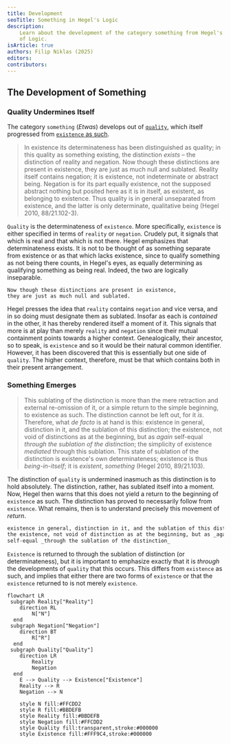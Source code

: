 ```yaml
---
title: Development
seoTitle: Something in Hegel's Logic
description:
    Learn about the development of the category something from Hegel's Science
    of Logic.
isArticle: true
authors: Filip Niklas (2025)
editors:
contributors:
---
```


## The Development of Something

### Quality Undermines Itself

The category `something` (_Etwas_) develops out of
[`quality`](/articles/hegel/reference/quality/development), which itself
progressed from
[`existence` as such](/articles/hegel/reference/existence/development).

> In existence its determinateness has been distinguished as quality; in this
> quality as something existing, the distinction _exists_ &ndash; the
> distinction of reality and negation. Now though these distinctions are present
> in existence, they are just as much null and sublated. Reality itself contains
> negation; it is existence, not indeterminate or abstract being. Negation is
> for its part equally existence, not the supposed abstract nothing but posited
> here as it is in itself, as existent, as belonging to existence. Thus quality
> is in general unseparated from existence, and the latter is only determinate,
> qualitative being (Hegel 2010, 88/21.102-3).

`Quality` is the determinateness of `existence`. More specifically, `existence`
is either specified in terms of `reality` or `negation`. Crudely put, it signals
that which is real and that which is not there. Hegel emphasizes that
determinateness exists. It is not to be thought of as something separate from
existence or as that which lacks existence, since to qualify something as not
being there counts, in Hegel's eyes, as equally determining as qualifying
something as being real. Indeed, the two are logically inseparable.

```
Now though these distinctions are present in existence,
they are just as much null and sublated.
```

Hegel presses the idea that `reality` contains `negation` and vice versa, and in
so doing must designate them as sublated. Insofar as each is _contained_ in the
other, it has thereby rendered itself a moment of it. This signals that more is
at play than merely `reality` and `negation` since their mutual containment
points towards a higher context. Genealogically, their ancestor, so to speak, is
`existence` and so it would be their natural common identifier. However, it has
been discovered that this is essentially but one side of `quality`. The higher
context, therefore, must be that which contains both in their present
arrangement.

### Something Emerges

> This sublating of the distinction is more than the mere retraction and
> external re-omission of it, or a simple return to the simple beginning, to
> existence as such. The distinction cannot be left out, for it _is_. Therefore,
> what _de facto_ is at hand is this: existence in general, distinction in it,
> and the sublation of this distinction; the existence, not void of distinctions
> as at the beginning, but as _again_ self-equal _through the sublation of the
> distinction_; the simplicity of existence _mediated_ through this sublation.
> This state of sublation of the distinction is existence's own determinateness;
> existence is thus _being-in-itself_; it is _existent_, _something_ (Hegel
> 2010, 89/21.103).

The distinction of `quality` is undermined inasmuch as this distinction is to
hold absolutely. The distinction, rather, has sublated itself into a moment.
Now, Hegel then warns that this does not yield a return to the beginning of
`existence` as such. The distinction has proved to necessarily follow from
`existence`. What remains, then is to understand precisely this movement of
_return_.

```md
existence in general, distinction in it, and the sublation of this distinction;
the existence, not void of distinction as at the beginning, but as _again_
self-equal _through the sublation of the distinction_
```

`Existence` is returned to through the sublation of distinction (or
determinateness), but it is important to emphasize exactly that it is _through_
the developments of `quality` that this occurs. This differs from `existence` as
such, and implies that either there are two forms of `existence` or that the
`existence` returned to is not merely `existence`.

```mermaid
flowchart LR
 subgraph Reality["Reality"]
    direction RL
        N["N"]
  end
 subgraph Negation["Negation"]
    direction BT
        R["R"]
  end
 subgraph Quality["Quality"]
    direction LR
        Reality
        Negation
  end
    E --> Quality --> Existence["Existence"]
    Reality --> R
    Negation --> N

    style N fill:#FFCDD2
    style R fill:#BBDEFB
    style Reality fill:#BBDEFB
    style Negation fill:#FFCDD2
    style Quality fill:transparent,stroke:#000000
    style Existence fill:#FFF9C4,stroke:#000000

```
